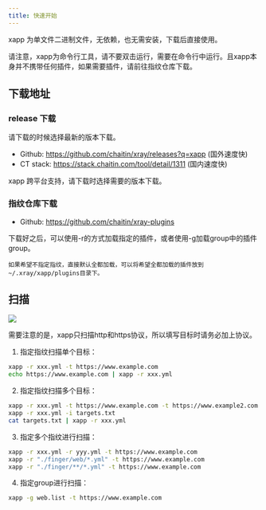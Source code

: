 ```yaml
---
title: 快速开始
---
```


xapp 为单文件二进制文件，无依赖，也无需安装，下载后直接使用。

<Warning>请注意，xapp为命令行工具，请不要双击运行，需要在命令行中运行。且xapp本身并不携带任何插件，如果需要插件，请前往指纹仓库下载。</Warning>

## 下载地址

### release 下载
请下载的时候选择最新的版本下载。

+ Github: https://github.com/chaitin/xray/releases?q=xapp (国外速度快)
+ CT stack: https://stack.chaitin.com/tool/detail/1311 (国内速度快)

xapp 跨平台支持，请下载时选择需要的版本下载。

### 指纹仓库下载

+ Github: https://github.com/chaitin/xray-plugins

<Tip>
    下载好之后，可以使用-r的方式加载指定的插件，或者使用-g加载group中的插件group。

    如果希望不指定指纹，直接默认全都加载，可以将希望全都加载的插件放到~/.xray/xapp/plugins目录下。
</Tip>

## 扫描

![](/images/tools/xapp/xapp.gif)

<Tip>需要注意的是，xapp只扫描http和https协议，所以填写目标时请务必加上协议。</Tip>
1. 指定指纹扫描单个目标：

```bash
xapp -r xxx.yml -t https://www.example.com
echo https://www.example.com | xapp -r xxx.yml
```

2. 指定指纹扫描多个目标：

```bash
xapp -r xxx.yml -t https://www.example.com -t https://www.example2.com
xapp -r xxx.yml -i targets.txt
cat targets.txt | xapp -r xxx.yml
```

3. 指定多个指纹进行扫描：

```bash
xapp -r xxx.yml -r yyy.yml -t https://www.example.com
xapp -r "./finger/web/*.yml" -t https://www.example.com
xapp -r "./finger/**/*.yml" -t https://www.example.com
```

4. 指定group进行扫描：

```bash
xapp -g web.list -t https://www.example.com
```


